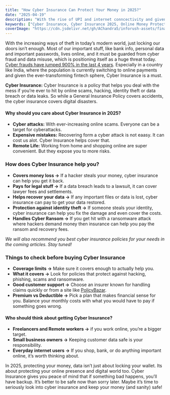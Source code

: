 ```yaml
---
title: "How Cyber Insurance Can Protect Your Money in 2025?"
date: "2025-04-19"
description: "With the rise of UPI and internet conncectivity and given the ever-transforming fintech sphere, Cyber Insurance is a must to protect your online presence and hard earned money form ransomware attacks, data breaches."
keywords: ["Cyber Insurance, Cyber Insurance 2025, Online Money Protection, Digital Security, Cybersecurity for Individuals, Cyber Security"]
coverImage: "https://cdn.jsdelivr.net/gh/AChandra5/inforush-assets/finance-insurance/cyberinsurance-2025.png"
---
```


With the increasing ways of theft in today’s modern world, just locking our doors isn’t enough. Most of our important stuff, like bank info, personal data and important passwords, lives online, and it must be guarded from cyber fraud and data misuse, which is positioning itself as a huge threat today. <a href="https://indianexpress.com/article/india/cybercrime-sharp-rise-complaints-2024-govt-data-9816845/">Cyber frauds have jumped 900%  in the last 4 years</a>. Especially in a country like India, where the population is currently switching to online payments and given the ever-transforming fintech sphere, Cyber Insurance is a must. 

**Cyber Insurance:** Cyber Insurance is a policy that helps you deal with the mess if you’re ever to hit by online scams, hacking, identity theft or data breach or data leaks. So while a General Insurance Policy covers accidents, the cyber insurance covers digital disasters.

#### Why should you care about Cyber Insurance in 2025?
- **Cyber attacks:** With ever-increasing online scams. Everyone can be a target for cyberattacks.
- **Expensive mistakes:** Recovering form a cyber attack is not eaasy. It can cost us alot. Cyber Insurance helps cover that.
- **Remote Life:** Working from home and shopping online are super convenient. But they expose you to more risks.

### How does Cyber Insurance help you?
- **Covers money loss ->** If a hacker steals your money, cyber insurance can help you get it back.
- **Pays for legal stuff ->** If a data breach leads to a lawsuit, it can cover lawyer fees and settlements.
- **Helps recover your data ->** If any important files or data is lost, cyber insurance can pay to get your data restored.
- **Protection against identity theft ->** If someone steals your identity, cyber insurance can help you fix the damage and even cover the costs.
- **Handles Cyber Ransom ->** If you get hit with a ransomware attack where hackers demand money then insurance can help you pay the ransom and recovery fees.

<em>We will also recommend you best cyber insurance policies for your needs in the coming articles. Stay tuned!</em>

### Things to check before buying Cyber Insurance
- **Coverage limits ->** Make sure it covers enough to actually help you.
- **What it covers ->** Look for policies that protect against hacking, phishing, scams and ransomware.
- **Good customer support ->** Choose an insurer known for handling claims quickly or from a site like <a href="https://www.policybazaar.com/">PolicyBazar</a>.
- **Premium vs Deductible ->** Pick a plan that makes financial sense for you. Balance your monthly costs with what you would have to pay if something goes wrong.

#### Who should think about getting Cyber Insurance?
- **Freelancers and Remote workers ->** if you work online, you’re a bigger target.
- **Small business owners ->** Keeping customer data safe is your responsibility.
- **Everyday internet users ->** If you shop, bank, or do anything important online, it’s worth thinking about.

In 2025, protecting your money, data isn’t just about locking your wallet. Its about protecting your online presence and digital world too. Cyber Insurance gives you peace of mind that if something bad happens, you’ll have backup.
It’s better to be safe now than sorry later. Maybe it’s time to seriously look into cyber insurance and keep your money (and sanity) safe!





